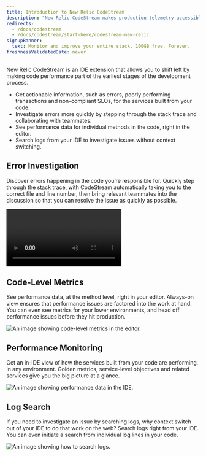```yaml
---
title: Introduction to New Relic CodeStream
description: "New Relic CodeStream makes production telemetry accessible where developers live... the IDE."
redirects:
  - /docs/codestream
  - /docs/codestream/start-here/codestream-new-relic
signupBanner:
  text: Monitor and improve your entire stack. 100GB free. Forever.
freshnessValidatedDate: never
---
```





New Relic CodeStream is an IDE extension that allows you to shift left by making code performance part of the earliest stages of the development process. 

* Get actionable information, such as errors, poorly performing transactions and non-compliant SLOs, for the services built from your code.
* Investigate errors more quickly by stepping through the stack trace and collaborating with teammates.
* See performance data for individual methods in the code, right in the editor.
* Search logs from your IDE to investigate issues without context switching.

## Error Investigation

Discover errors happening in the code you’re responsible for. Quickly step through the stack trace, with CodeStream automatically taking you to the correct file and line number, then bring relevant teammates into the discussion so that you can resolve the issue as quickly as possible.

<Video
  type="wistia"
  id="l65l4cqqhd"
/>

## Code-Level Metrics

See performance data, at the method level, right in your editor. Always-on view ensures that performance issues are factored into the work at hand. You can even see metrics for your lower environments, and head off performance issues before they hit production.

<img
  title="Code-Level Metrics"
  alt="An image showing code-level metrics in the editor."
  src={codestreamVscClm}
/>

## Performance Monitoring

Get an in-IDE view of how the services built from your code are performing, in any environment. Golden metrics, service-level objectives and related services give you the big picture at a glance.

<img
  title="Performance data for your services"
  alt="An image showing performance data in the IDE."
  src={codestreamO11y}
/>

## Log Search

If you need to investigate an issue by searching logs, why context switch out of your IDE to do that work on the web? Search logs right from your IDE. You can even initiate a search from individual log lines in your code.

<img
  title="Searching logs from your IDE."
  alt="An image showing how to search logs."
  src={codestreamLogSearch}
/>
